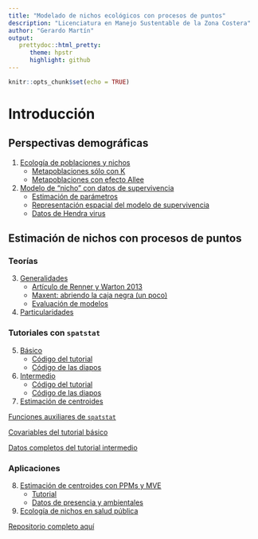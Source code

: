 ```yaml
---
title: "Modelado de nichos ecológicos con procesos de puntos"
description: "Licenciatura en Manejo Sustentable de la Zona Costera"
author: "Gerardo Martín"
output:
   prettydoc::html_pretty:
      theme: hpstr
      highlight: github
---
```


```r
knitr::opts_chunk$set(echo = TRUE)
```


# Introducción

## Perspectivas demográficas

1. [Ecología de poblaciones y nichos](13-Poblaciones-nichos-ecologicos.pdf)
    - [Metapoblaciones sólo con K](Scripts-meta/Metapoblaciones.R)
    - [Metapoblaciones con efecto Allee](Scripts-meta/Metapoblaciones-Allee.R)
2. [Modelo de "nicho" con datos de supervivencia](Caso-demografico.pdf)
    - [Estimación de parámetros](https://gerardommc.github.io/Ecologia-Teorica-II/Modelo-Hev.html)
    - [Representación espacial del modelo de supervivencia](https://gerardommc.github.io/Ecologia-Teorica-II/Rep-esp-HeV.html)
    - [Datos de Hendra virus](Datos-HeV.zip)
    
## Estimación de nichos con procesos de puntos

### Teorías

3.  [Generalidades](Generalidades.pdf)
      - [Artículo de Renner y Warton 2013](Renner-Maxent-PPMs.pdf)
      - [Maxent: abriendo la caja negra (un poco)](8_MaxEnt_teoria.pptx)
      - [Evaluación de modelos](9_Evaluacion-modelos.pptx)

4.  [Particularidades](Particularidades.pdf)

### Tutoriales con `spatstat`

5. [Básico](Tutorial-spatstat.pdf)
      - [Código del tutorial](Tutorial-1.R)
      - [Código de las diapos](Tutorial-spatstat.Rmd)
6. [Intermedio](Tutorial-spatstat-2.pdf)
      - [Código del tutorial](Tutorial-2.R)
      - [Código de las diapos](Tutorial-spatstat-2.Rmd)
7. [Estimación de centroides](Tutorial-centroides.R)
        
[Funciones auxiliares de `spatstat`](Funciones-spatstat.zip)

[Covariables del tutorial básico](Covariables.zip)

[Datos completos del tutorial intermedio](Datos-intermedio.zip)


### Aplicaciones

8. [Estimación de centroides con PPMs y MVE](14-Centroides-PPMs.pdf)
    - [Tutorial](Tutorial-centroides.R)
    - [Datos de presencia y ambientales](Datos-centroide.zip)
9. [Ecología de nichos en salud pública](Aplicaciones.pdf)


[Repositorio completo aquí](https://github.com/gerardommc/Curso-modelado-nichos)